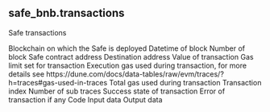 ## safe_bnb.transactions 
Safe transactions

<ParamField path="blockchain">
Blockchain on which the Safe is deployed
</ParamField>
<ParamField path="block_date">

</ParamField>
<ParamField path="block_month">

</ParamField>
<ParamField path="block_time">
Datetime of block
</ParamField>
<ParamField path="block_number">
Number of block
</ParamField>
<ParamField path="tx_hash">

</ParamField>
<ParamField path="address">
Safe contract address
</ParamField>
<ParamField path="to">
Destination address
</ParamField>
<ParamField path="value">
Value of transaction
</ParamField>
<ParamField path="gas">
Gas limit set for transaction
</ParamField>
<ParamField path="execution_gas_used">
Execution gas used during transaction, for more details see https://dune.com/docs/data-tables/raw/evm/traces/?h&#x3D;traces#gas-used-in-traces
</ParamField>
<ParamField path="total_gas_used">
Total gas used during transaction
</ParamField>
<ParamField path="tx_index">
Transaction index
</ParamField>
<ParamField path="sub_traces">
Number of sub traces
</ParamField>
<ParamField path="trace_address">

</ParamField>
<ParamField path="success">
Success state of transaction
</ParamField>
<ParamField path="error">
Error of transaction if any
</ParamField>
<ParamField path="code">
Code
</ParamField>
<ParamField path="input">
Input data
</ParamField>
<ParamField path="output">
Output data
</ParamField>
